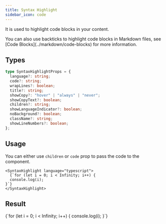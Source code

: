 ```yaml
---
title: Syntax Highlight
sidebar_icon: code
---
```


It is used to highlight code blocks in your content.

<Callout type="tip">
  You can also use backticks to highlight code blocks in Markdown files, see [Code
  Blocks](../markdown/code-blocks) for more information.
</Callout>

## Types

```ts
type SyntaxHighlightProps = {
  language?: string;
  code?: string;
  wrapLines?: boolean;
  title?: string;
  showCopy?: "hover" | "always" | "never";
  showCopyText?: boolean;
  children?: string;
  showLanguageIndicator?: boolean;
  noBackground?: boolean;
  className?: string;
  showLineNumbers?: boolean;
};
```

## Usage

You can either use `children` or `code` prop to pass the code to the component.

```tsx
<SyntaxHighlight language="typescript">
  {`for (let i = 0; i < Infinity; i++) {
  console.log(i);
}`}
</SyntaxHighlight>
```

## Result

<SyntaxHighlight language="typescript">
  {`for (let i = 0; i < Infinity; i++) {
  console.log(i);
}`}
</SyntaxHighlight>
